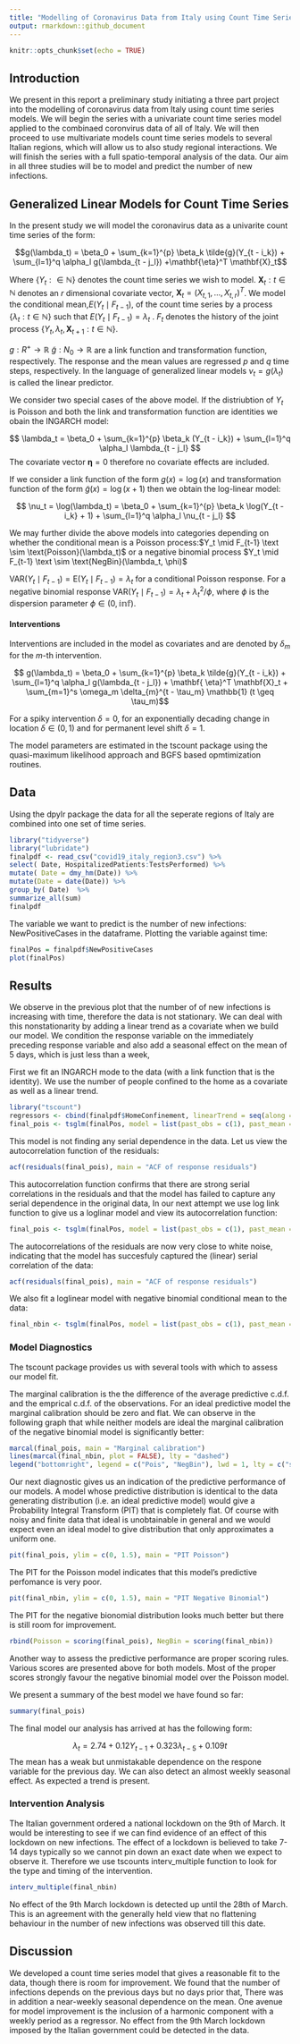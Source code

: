 ```yaml
---
title: "Modelling of Coronavirus Data from Italy using Count Time Series Models"
output: rmarkdown::github_document 
---
```


```r
knitr::opts_chunk$set(echo = TRUE)
```

## Introduction

We present in this report a preliminary study  initiating a three part project into the modelling of  coronavirus data from Italy using count time series models. We will begin the series  with a univariate count time series model applied to the combinaed coronvirus data of all of Italy. We will then proceed to use multivariate models count time series models to several Italian regions, which will allow us to also study regional interactions. We will finish the series with a full spatio-temporal analysis of the data. Our aim in all three studies will be to model and predict the number of new infections.



## Generalized Linear Models for Count Time Series

In the present study we will model the coronavirus data as a univarite count time series of the form:


$$g(\lambda_t) = \beta_0 + \sum_{k=1}^{p} \beta_k \tilde{g}(Y_{t - i_k}) + \sum_{l=1}^q \alpha_l g(\lambda_{t - j_l}) +\mathbf{\eta}^T \mathbf{X}_t$$

Where $\{Y_t: \in \mathbb{N} \}$ denotes the count time series we wish to model.  $\mathbf{X}_t: t \in \mathbb{N}$ denotes an $r$ dimensional covariate vector, $\mathbf{X}_t = ( X_{t,1}, ..., X_{{t,r}} )^T$. We model the conditional mean,$E(Y_t \mid F_{t-1})$,  of the count time series by a process 
$\{\lambda_t : t \in \mathbb{N} \}$ such that $E(Y_t \mid F_{t-1}) = \lambda_t$ . $F_t$ denotes the history of the joint process $\{Y_t, \lambda_t, \mathbf{X}_{t+1} :t \in \mathbb{N} \}$.

$g : R^+ \rightarrow \mathbb{R}$  $\tilde{g}: N_0 \rightarrow \mathbb{R}$ are a link function and transformation function, respectively. The response and the mean values are regressed $p$ and $q$ time steps, respectively. In the language of generalized linear models $\nu_t = g(\lambda_t)$ is called the linear predictor.

We consider two special cases of the above model. If the distriubtion of $Y_t$ is Poisson and both the link and transformation function are identities we obain the INGARCH model:

$$ \lambda_t = \beta_0 + \sum_{k=1}^{p} \beta_k (Y_{t - i_k}) + \sum_{l=1}^q \alpha_l \lambda_{t - j_l} $$
The covariate vector $\mathbf{\eta} = 0$ therefore no covariate effects are included.

If we consider a link function of the form $g(x) = \log (x)$ and transformation function of the form $\tilde{g}(x) = \log(x+1)$ then we obtain the log-linear model:


$$ \nu_t = \log(\lambda_t) = \beta_0 + \sum_{k=1}^{p} \beta_k \log(Y_{t - i_k} + 1) + \sum_{l=1}^q \alpha_l \nu_{t - j_l} $$

We may further divide the above models into categories depending on whether the conditional mean is a Poisson process:$Y_t \mid F_{t-1} \text \sim  \text{Poisson}(\lambda_t)$ or a negative binomial process $Y_t \mid F_{t-1} \text \sim  \text{NegBin}(\lambda_t, \phi)$

$\text{VAR}(Y_t \mid F_{t-1}) = \text{E}(Y_t \mid F_{t-1}) = \lambda_t$ for a conditional Poisson response. For a negative binomial response
$\text{VAR}(Y_t \mid F_{t-1}) = \lambda_t + \lambda_t^{2} / \phi$, where $\phi$ is the dispersion parameter $\phi \in (0, \mathbb{inf})$.

#### Interventions

Interventions are included in the model as covariates and are denoted by $\delta_m$ for the $m$-th intervention.

$$ g(\lambda_t) = \beta_0 + \sum_{k=1}^{p} \beta_k \tilde{g}(Y_{t - i_k}) + \sum_{l=1}^q \alpha_l g(\lambda_{t - j_l}) + \mathbf{ \eta}^T \mathbf{X}_t 
+ \sum_{m=1}^s \omega_m \delta_{m}^{t - \tau_m}    \mathbb{1} (t \geq \tau_m)$$

For a spiky intervention $\delta=0$, for an exponentially decading change in location $\delta \in (0,1)$ and for permanent level shift $\delta=1$.

The model parameters are estimated in the tscount package using the quasi-maximum likelihood approach and BGFS based opmtimization routines.

## Data

Using the dpylr package the data for all the seperate regions of Italy are combined into one set of time series. 

```r
library("tidyverse")
library("lubridate")
finalpdf <- read_csv("covid19_italy_region3.csv") %>%
select( Date, HospitalizedPatients:TestsPerformed) %>%
mutate( Date = dmy_hm(Date)) %>%
mutate(Date = date(Date)) %>%
group_by( Date)  %>%
summarize_all(sum)
finalpdf
```

The variable we want to predict is the number of new infections: NewPositiveCases in the dataframe. Plotting the variable against time:
```r
finalPos = finalpdf$NewPositiveCases
plot(finalPos)
```

## Results

We observe in the previous plot that the number of of new infections is increasing with time, therefore the data is not stationary. We can deal with this nonstationarity by adding a linear trend as a covariate when we build our model. We condition the response variable on the immediately preceding response variable and  also add a seasonal effect on the mean of 5 days, which is just less than a week,

First we fit an INGARCH mode to the data (with a link function that is the identity). We use the number of people confined to the home as a covariate as well as a linear trend.

```r
library("tscount")
regressors <- cbind(finalpdf$HomeConfinement, linearTrend = seq(along = finalPos))
final_pois <- tsglm(finalPos, model = list(past_obs = c(1), past_mean = 5), link= "identity", distr = "poisson", xreg = regressors)
```
This model is not finding any serial dependence in the data. Let us view the autocorrelation function of the residuals:

```r
acf(residuals(final_pois), main = "ACF of response residuals")
```

This autocorrelation function confirms that there are strong serial correlations in the residuals and that the model has failed to capture any serial dependence in the original data, In our next attempt we use log link function to give us a loglinar model and view its autocorrelation function:

```r

final_pois <- tsglm(finalPos, model = list(past_obs = c(1), past_mean = 5), link= "log", distr = "poisson", xreg = regressors)
```


The autocorrelations of the residuals are now very close to white noise, indicating that the model has succesfuly captured the (linear) serial correlation of the data:


```r
acf(residuals(final_pois), main = "ACF of response residuals")
```

We also fit a loglinear model with negative binomial conditional mean to the data:

```r

final_nbin <- tsglm(finalPos, model = list(past_obs = c(1), past_mean = 5), link = "log", distr = "nbinom", xreg = regressors)
```

### Model Diagnostics
The tscount package provides us with several tools with which to assess our model fit.

The marginal calibration is the the difference of the average predictive c.d.f. and the emprical c.d.f. of the observations. For an ideal predictive model the marginal calibration should be zero and flat. We can observe in the following graph that while neither models are ideal the marginal calibration of the negative binomial model is significantly better:

```r
marcal(final_pois, main = "Marginal calibration")
lines(marcal(final_nbin, plot = FALSE), lty = "dashed")                                  
legend("bottomright", legend = c("Pois", "NegBin"), lwd = 1, lty = c("solid", "dashed"))
```

Our next diagnostic gives us  an indication of the predictive performance of our models. A model whose predictive distribution is identical to the data generating distribution (i.e. an ideal predictive model) would give a Probability Integral Transform (PIT) that is completely flat. Of course with noisy and finite data that ideal is unobtainable in general and we would expect even an ideal model to give distribution that only  approximates a uniform one.

```r
pit(final_pois, ylim = c(0, 1.5), main = "PIT Poisson")

```
The PIT for the Poisson model indicates that this model's predictive perfomance is very poor.
```r
pit(final_nbin, ylim = c(0, 1.5), main = "PIT Negative Binomial")

```

The PIT for the negative bionomial distribution looks much better but there is still room for improvement. 


```r
rbind(Poisson = scoring(final_pois), NegBin = scoring(final_nbin))
```

Another way to assess the predictive performance are proper scoring rules. Various scores are presented above for both models. Most of the proper scores strongly favour the negative binomial model over the Poisson model.


We present a summary of the best model we have found so far:
```r
summary(final_pois)

```

The final model our analysis has arrived at has the following form:

$$ \lambda_t = 2.74 + 0.12 Y_{t-1} + 0.323 \lambda_{t-5}  + 0.109t$$ 
The mean has a weak but unmistakable dependence on the respone variable for the previous day. We can also detect an almost weekly seasonal effect. As expected a trend is present. 

### Intervention Analysis

The Italian government ordered a national lockdown  on the 9th of March. It would be interesting to see if we can find evidence of an effect of this lockdown on new infections. The effect of a lockdown is believed to take 7-14 days typically so we cannot pin down an exact date when we expect to observe it. Therefore we use tscounts interv_multiple function to look for the type and timing of the intervention.
```r
interv_multiple(final_nbin)

```

No effect of the 9th March lockdown is detected up until the 28th of March. This is an agreement with the generally held view that no flattening behaviour in the number of new infections was observed till this date.
  

## Discussion

We developed a count time series model that gives a reasonable fit to the data, though there is room for improvement. We found that the number of infections depends on the previous days but no days prior that, There was in addition a near-weekly seasonal dependence on the mean.  One avenue for model improvement is the inclusion of a harmonic component with a weekly period as a regressor. No effect from the 9th March lockdown imposed by the Italian government could be detected in the data.



